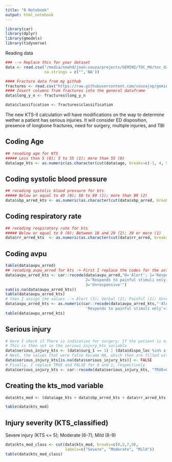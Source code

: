 ```yaml
---
title: "R Notebook"
output: html_notebook
---
```



```r
library(car)
library(dplyr)
library(gmodels)
library(tidyverse)
```

Reading data
```r
### --> Replace this for your dataset
data <- read.csv("/media/newhd/joao-souza/projects/GEMINI/TOC_M4/toc_data_testing_models_R.csv",
                 na.strings = c("",'NA'))

#### Fracture data from my github
fractures <- read.csv("https://raw.githubusercontent.com/souzajvp/gemini/main/kts_modified/fracture_variables.csv")
#### Insert columns from fractures into the general dataframe
data$long_y_n <- fractures$long_y_n

data$classification <- fractures$classification
```

The new KTS-II calculation will have modifications on the way to determine wether a patient has serious injuries.
It will consider ED disposition, presence of longbone fractures, need for surgery, multiple injuries, and TBI

## Coding Age
```r
## recoding age for KTS 
##### Less than 5 (0); 5 to 55 (1); more than 55 (0)
data$age_kts <- as.numeric(as.character(cut(data$age, breaks=c(-1, 4, 55, 500), labels=c(0 , 1, 0))))
```

## Coding systolic blood pressure

```r
## recoding systolic blood pressure for kts 
##### Below or equal to 49 (0); 50 to 89 (1); more than 89 (2)
data$sbp_arred_kts <- as.numeric(as.character(cut(data$sbp_arred, breaks=c(-1,49,89,500), labels=c(0,1,2))))
```

## Coding respiratory rate
```r
## recoding respiratory rate for kts
##### Below or equal to 9 (0); Between 10 and 29 (2); 30 or more (1)
data$rr_arred_kts  <- as.numeric(as.character(cut(data$rr_arred, breaks=c(-Inf,9,29,Inf), labels=c(0,2,1))))
```

## Coding avpu
```r
table(data$avpu_arred)
## recoding avpu_arred for kts -> First I replace the codes for the actual classes in the codebook
data$avpu_arred_kts <- car::recode(data$avpu_arred,"0='Alert'; 1='Responds to verbal stimuli only';
                                   2='Responds to painful stimuli only';
                                   3='Unresponsive'")
sum(is.na(data$avpu_arred_kts))
table(data$avpu_arred_kts)
# then I assign the values --> Alert (3); Verbal (2); Painful (1); Unresponsive (0)
data$avpu_arred_kts <- as.numeric(car::recode(data$avpu_arred_kts,"'Alert'=3; 'Responds to verbal stimuli only'=2;
                                   'Responds to painful stimuli only'=1; 'Unresponsive'=0"))
table(data$avpu_arred_kts)
```

## Serious injury

```r
# Here I check if There is indication for surgery; If the patient is either in O.R or ICU; If there were fractures on either Long bones or Spine; If there are multiple injuries; If there is TBI
# This is then set in the serious_injury_kts variable
data$serious_injury_kts <- (data$surg_1 == 1) | (data$dispo_loc %in% c(0,1)) | (data$long_y_n %in% c("Long", "Spine")) | (data$classification == "multiple") | (data$tbiyn == 1)
# Next, the values that were false became NA, which then are filled with FALSE
data$serious_injury_kts[is.na(data$serious_injury_kts)] <- FALSE
# Finally, I replace TRUE and FALSE for 0 and 1, respectively
data$serious_injury_kts <- car::recode(data$serious_injury_kts, "TRUE=0;FALSE=1")
```

## Creating the kts_mod variable
```r
data$kts_mod <- (data$age_kts + data$sbp_arred_kts + data$rr_arred_kts + data$avpu_arred_kts + data$serious_injury_kts)

table(data$kts_mod)
```

## Injury severity (KTS_classified)
Severe injury (KTS <= 5); Moderate (6-7); Mild (8-9) 
```r
data$kts_mod_class <- cut(data$kts_mod, breaks=c(0,5,7,9),
                          labels=c("Severe", "Moderate", "Mild"))
table(data$kts_mod_class)
```